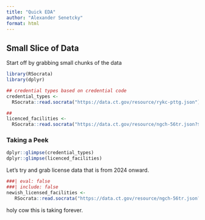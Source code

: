 ```yaml
---
title: "Quick EDA"
author: "Alexander Senetcky"
format: html
---
```


## Small Slice of Data

Start off by grabbing small chunks of the data

```r
library(RSocrata)
library(dplyr)
```

```r
## credential types based on credential code
credential_types <- 
  RSocrata::read.socrata("https://data.ct.gov/resource/rykc-pttg.json")

## 
licenced_facilities <- 
  RSocrata::read.socrata("https://data.ct.gov/resource/ngch-56tr.json?$limit=100")

```

### Taking a Peek

```r
dplyr::glimpse(credential_types)
dplyr::glimpse(licenced_facilities)

```

Let's try and grab license data that is from 2024 onward.

```r
###| eval: false
###| include: false
newish_licensed_facilities <- 
   RSocrata::read.socrata("https://data.ct.gov/resource/ngch-56tr.json?$where=expirationdate >= '2025-01-28'")
```

holy cow this is taking forever.
